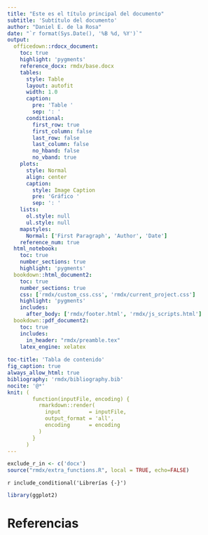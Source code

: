 ```yaml
---
title: "Este es el título principal del documento"
subtitle: 'Subtítulo del documento'
author: "Daniel E. de la Rosa"
date: "`r format(Sys.Date(), '%B %d, %Y')`"
output:
  officedown::rdocx_document:
    toc: true
    highlight: 'pygments'
    reference_docx: rmdx/base.docx
    tables:
      style: Table
      layout: autofit
      width: 1.0
      caption:
        pre: 'Table '
        sep: ': '
      conditional:
        first_row: true
        first_column: false
        last_row: false
        last_column: false
        no_hband: false
        no_vband: true
    plots:
      style: Normal
      align: center
      caption:
        style: Image Caption
        pre: 'Gráfico '
        sep: ': '
    lists:
      ol.style: null
      ul.style: null
    mapstyles:
      Normal: ['First Paragraph', 'Author', 'Date']
    reference_num: true
  html_notebook:
    toc: true
    number_sections: true
    highlight: 'pygments'
  bookdown::html_document2: 
    toc: true
    number_sections: true
    css: ['rmdx/custom_css.css', 'rmdx/current_project.css']
    highlight: 'pygments'
    includes:
      after_body: ['rmdx/footer.html', 'rmdx/js_scripts.html']
  bookdown::pdf_document2:
    toc: true
    includes:
      in_header: "rmdx/preamble.tex"
    latex_engine: xelatex
    
toc-title: 'Tabla de contenido'
fig_caption: true
always_allow_html: true
bibliography: 'rmdx/bibliography.bib' 
nocite: '@*' 
knit: (
        function(inputFile, encoding) { 
          rmarkdown::render( 
            input         = inputFile,
            output_format = 'all',
            encoding      = encoding
          ) 
        }
      )
---
```


```r
exclude_r_in <- c('docx')
source("rmdx/extra_functions.R", local = TRUE, echo=FALSE)
```

`r include_conditional('Librerías {-}')`
```r
library(ggplot2)
```





# Referencias {-}
